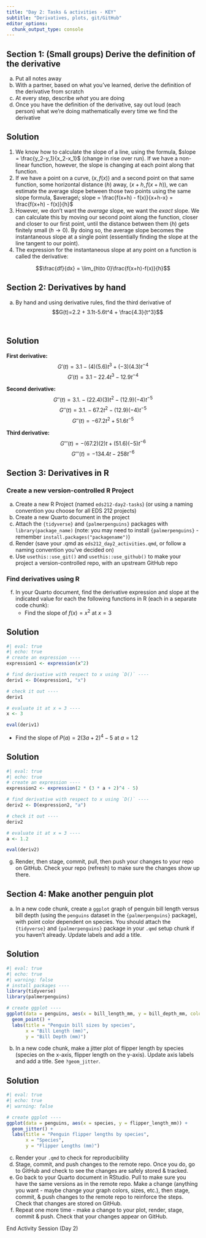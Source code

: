 ```yaml
---
title: "Day 2: Tasks & activities - KEY"
subtitle: "Derivatives, plots, git/GitHub"
editor_options: 
  chunk_output_type: console
---
```


## Section 1: (Small groups) Derive the definition of the derivative

a. Put all notes away
b. With a partner, based on what you've learned, derive the definition of the derivative from scratch
c. At every step, describe *what* you are doing
d. Once you have the definition of the derivative, say out loud (each person) what we're doing mathematically every time we find the derivative

::: {.callout-important}
## Solution
1. We know how to calculate the slope of a line, using the formula, $slope = \frac{y_2-y_1}{x_2-x_1}$ (change in rise over run). If we have a non-linear function, however, the slope is changing at each point along that function.
2. If we have a point on a curve, $(x, f(x))$ and a second point on that same function, some horizontal distance ($h$) away, $(x+h, f(x+h))$, we can estimate the average slope between those two points using the same slope formula, $average\; slope = \frac{f(x+h) - f(x)}{x+h-x} = \frac{f(x+h) - f(x)}{h}$
3. However, we don't want the *average* slope, we want the *exact* slope. We can calculate this by moving our second point along the function, closer and closer to our first point, until the distance between them ($h$) gets finitely small ($h \rightarrow 0$). By doing so, the average slope becomes the instantaneous slope at a single point (essentially finding the slope at the line tangent to our point).
4. The expression for the instantaneous slope at any point on a function is called the derivative: 

$$\frac{df}{dx} = \lim_{h\to 0}\frac{f(x+h)-f(x)}{h}$$
:::

<!-- ## [SKIP] Section 2: Derivatives by hand -->

<!-- 1. By hand and using derivative rules: Find $\frac{dx}{dt}$ for $x(t)=\frac{1}{x^3}+2.4e^{3x}$ -->

## Section 2: Derivatives by hand

a. By hand and using derivative rules, find the third derivative of 
$$G(t)=2.2 + 3.1t-5.6t^4 + \frac{4.3}{t^3}$$
<br>

::: {.callout-important}
## Solution
**First derivative:**
$$G'(t) = 3.1 -(4)(5.6)t^3 +(-3)(4.3)t^{-4}$$
$$G'(t) = 3.1 -22.4t^3 -12.9t^{-4}$$

**Second derivative:**
$$G''(t) = 3.1. - (22.4)(3)t^2 -(12.9)(-4)t^{-5}$$
$$G''(t) = 3.1. - 67.2t^2 -(12.9)(-4)t^{-5}$$
$$G''(t) = -67.2t^2 + 51.6t^{-5}$$
  
**Third derivative:**
$$G'''(t) = -(67.2)(2)t + (51.6)(-5)t^{-6}$$
$$G'''(t) = -134.4t - 258t^{-6}$$
:::

## Section 3: Derivatives in R

### Create a new version-controlled R Project

a. Create a new R Project (named `eds212-day2-tasks`) (or using a naming convention you choose for all EDS 212 projects)
b. Create a new Quarto document in the project
c. Attach the `{tidyverse}` and `{palmerpenguins}` packages with `library(package_name)` (note: you may need to install `{palmerpenguins}` - remember `install.packages("packagename")`)
d. Render (save your .qmd as `eds212_day2_activities.qmd`, or follow a naming convention you've decided on)
e. Use `usethis::use_git()` and `usethis::use_github()` to make your project a version-controlled repo, with an upstream GitHub repo

### Find derivatives using R

f. In your Quarto document, find the derivative expression and slope at the indicated value for each the following functions in R (each in a separate code chunk):
   - Find the slope of $f(x)=x^2$ at $x = 3$     

::: {.callout-important}
## Solution
```r
#| eval: true
#| echo: true
# create an expression ----
expression1 <- expression(x^2)

# find derivative with respect to x using `D()` ----
deriv1 <- D(expression1, "x")

# check it out ----
deriv1

# evaluate it at x = 3 ----
x <- 3

eval(deriv1)
```
:::

   - Find the slope of $P(a)=2(3a+2)^4-5$ at $a = 1.2$
   
::: {.callout-important}
## Solution
```r
#| eval: true
#| echo: true
# create an expression ----
expression2 <- expression(2 * (3 * a + 2)^4 - 5)

# find derivative with respect to x using `D()` ----
deriv2 <- D(expression2, "a")

# check it out ----
deriv2

# evaluate it at x = 3 ----
a <- 1.2

eval(deriv2)
```
:::

g. Render, then stage, commit, pull, then push your changes to your repo on GitHub. Check your repo (refresh) to make sure the changes show up there.

## Section 4: Make another penguin plot

a. In a new code chunk, create a `ggplot` graph of penguin bill length versus bill depth (using the `penguins` dataset in the `{palmerpenguins}` package), with point color dependent on species. You should attach the `{tidyverse}` and `{palmerpenguins}` package in your `.qmd` setup chunk if you haven't already. Update labels and add a title.

::: {.callout-important}
## Solution
```r
#| eval: true
#| echo: true
#| warning: false
# install packages ----
library(tidyverse)
library(palmerpenguins)

# create ggplot ----
ggplot(data = penguins, aes(x = bill_length_mm, y = bill_depth_mm, color = species)) +
  geom_point() +
  labs(title = "Penguin bill sizes by species", 
       x = "Bill Length (mm)",
       y = "Bill Depth (mm)")
```
:::

b. In a new code chunk, make a jitter plot of flipper length by species (species on the x-axis, flipper length on the y-axis). Update axis labels and add a title. See `?geom_jitter`. 

::: {.callout-important}
## Solution
```r
#| eval: true
#| echo: true
#| warning: false

# create ggplot ----
ggplot(data = penguins, aes(x = species, y = flipper_length_mm)) +
  geom_jitter() +
  labs(title = "Penguin flipper lengths by species",
       x = "Species",
       y = "Flipper Lengths (mm)")
```
:::

c. Render your `.qmd` to check for reproducibility
d. Stage, commit, and push changes to the remote repo. Once you do, go to GitHub and check to see the changes are safely stored & tracked. 
e. Go back to your Quarto document in RStudio. Pull to make sure you have the same versions as in the remote repo. Make a change (anything you want - maybe change your graph colors, sizes, etc.), then stage, commit, & push changes to the remote repo to reinforce the steps. Check that changes are stored on GitHub.
f. Repeat one more time - make a change to your plot, render, stage, commit & push. Check that your changes appear on GitHub. 

::: {.center-text .body-text-xl .teal-text}
End Activity Session (Day 2)
:::

